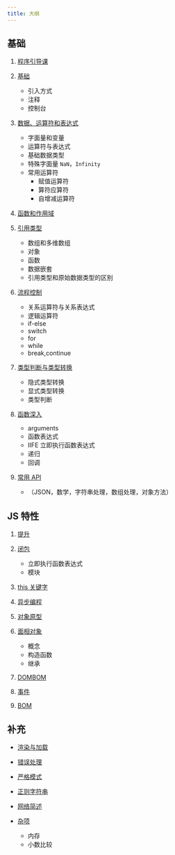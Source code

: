 ---
title: 大纲
---

## 基础

1. [程序引导课](../程序引导课)

1. [基础](../基础)

   - 引入方式
   - 注释
   - 控制台

1. [数据、运算符和表达式](../数据、运算符和表达式)

   - 字面量和变量
   - 运算符与表达式
   - 基础数据类型
   - 特殊字面量 `NaN`，`Infinity`
   - 常用运算符
     - 赋值运算符
     - 算符应算符
     - 自增减运算符

1. [函数和作用域](../函数和作用域)

1. [引用类型](../引用类型)

   - 数组和多维数组
   - 对象
   - 函数
   - 数据嵌套
   - 引用类型和原始数据类型的区别

1. [流程控制](../流程控制)

   - 关系运算符与关系表达式
   - 逻辑运算符
   - if-else
   - switch
   - for
   - while
   - break,continue

1. [类型判断与类型转换](../类型判断与类型转换)

   - 隐式类型转换
   - 显式类型转换
   - 类型判断

1. [函数深入](../函数深入)

   - arguments
   - 函数表达式
   - IIFE 立即执行函数表达式
   - 递归
   - 回调

1. [常用 API](../常用_API)

   - （JSON，数学，字符串处理，数组处理，对象方法）

## JS 特性

1. [提升](../提升)

1. [闭包](../闭包)

   - 立即执行函数表达式
   - 模块

1. [this 关键字](../this_关键字)

1. [异步编程](../异步编程)

1. [对象原型](../对象类型)

1. [面相对象](../面向对象)

   - 概念
   - 构造函数
   - 继承

1. [DOMBOM](../DOM)

1. [事件](../事件)

1. [BOM](../BOM)

## 补充

- [渲染与加载](../渲染与加载)

- [错误处理](../错误处理)

- [严格模式](../严格模式)

- [正则字符串](../正则字符串)

- [网络简述](../网络简述)

- [杂项](../杂项)

  - 内存
  - 小数比较
